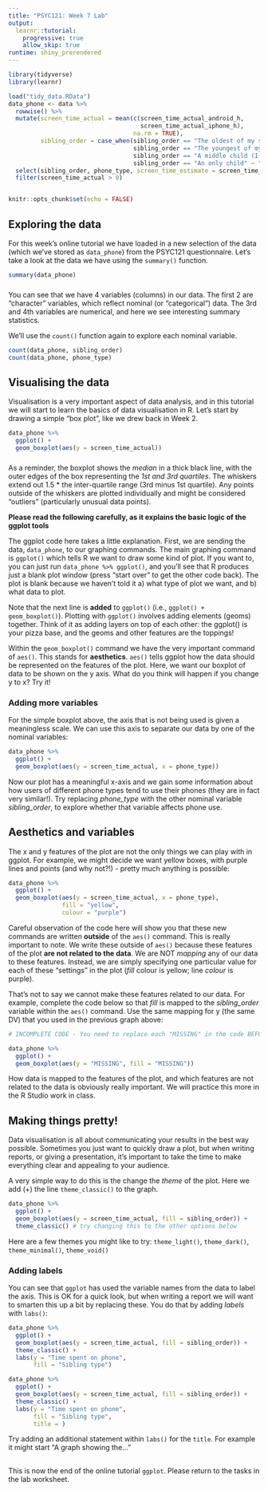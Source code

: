 ```yaml
---
title: "PSYC121: Week 7 Lab"
output: 
  learnr::tutorial:
    progressive: true
    allow_skip: true
runtime: shiny_prerendered
---
```


```r
library(tidyverse)
library(learnr)

load("tidy_data.RData")
data_phone <- data %>% 
  rowwise() %>% 
  mutate(screen_time_actual = mean(c(screen_time_actual_android_h,
                                     screen_time_actual_iphone_h),
                                   na.rm = TRUE),
         sibling_order = case_when(sibling_order == "The oldest of my siblings" ~ "oldest",
                                   sibling_order == "The youngest of my siblings" ~ "youngest",
                                   sibling_order == "A middle child (I had older and younger siblings)" ~ "middle",
                                   sibling_order == "An only child" ~ "only child")) %>% 
  select(sibling_order, phone_type, screen_time_estimate = screen_time_estimate_h, screen_time_actual) %>% 
  filter(screen_time_actual > 0)


knitr::opts_chunk$set(echo = FALSE)
```

## Exploring the data

For this week's online tutorial we have loaded in a new selection of the data (which we've stored as `data_phone`) from the PSYC121 questionnaire. Let's take a look at the data we have using the `summary()` function. 

```r

summary(data_phone)

```

###

You can see that we have 4 variables (columns) in our data. The first 2 are "character" variables, which reflect nominal (or "categorical") data. The 3rd and 4th variables are numerical, and here we see interesting summary statistics. 

We'll use the `count()` function again to explore each nominal variable.

```r
count(data_phone, sibling_order)
count(data_phone, phone_type)
```

## Visualising the data

Visualisation is a very important aspect of data analysis, and in this tutorial we will start to learn the basics of data visualisation in R. Let's start by drawing a simple "box plot", like we drew back in Week 2. 

```r

data_phone %>% 
  ggplot() +
  geom_boxplot(aes(y = screen_time_actual))

```
###

As a reminder, the boxplot shows the *median* in a thick black line, with the outer edges of the box representing the *1st and 3rd quartiles*. The whiskers extend out 1.5 * the inter-quartile range (3rd minus 1st quartile). Any points outside of the whiskers are plotted individually and might be considered "outliers" (particularly unusual data points).

**Please read the following carefully, as it explains the basic logic of the ggplot tools**

The ggplot code here takes a little explanation. First, we are sending the data, `data_phone`, to our graphing commands. The main graphing command is `ggplot()` which tells R we want to draw some kind of plot. If you want to, you can just run `data_phone %>% ggplot()`, and you'll see that R produces just a blank plot window (press "start over" to get the other code back). The plot is blank because we haven't told it a) what type of plot we want, and b) what data to plot.

Note that the next line is **added** to `ggplot()` (i.e., `ggplot() + geom_boxplot()`). Plotting with `ggplot()` involves adding elements (geoms) together. Think of it as adding layers on top of each other: the ggplot() is your pizza base, and the geoms and other features are the toppings! 

Within the `geom_boxplot()` command we have the very important command of `aes()`. This stands for **aesthetics**. `aes()` tells ggplot how the data should be represented on the features of the plot. Here, we want our boxplot of data to be shown on the y axis. What do you think will happen if you change y to x? Try it!

### Adding more variables 

For the simple boxplot above, the axis that is not being used is given a meaningless scale. We can use this axis to separate our data by one of the nominal variables:

```r

data_phone %>% 
  ggplot() +
  geom_boxplot(aes(y = screen_time_actual, x = phone_type))

```

Now our plot has a meaningful x-axis and we gain some information about how users of different phone types tend to use their phones (they are in fact very similar!). Try replacing  *phone_type* with the other nominal variable *sibling_order*, to explore whether that variable affects phone use.

## Aesthetics and variables

The x and y features of the plot are not the only things we can play with in ggplot. For example, we might decide we want yellow boxes, with purple lines and points (and why not?!) - pretty much anything is possible:

```r

data_phone %>% 
  ggplot() +
  geom_boxplot(aes(y = screen_time_actual, x = phone_type),
               fill = "yellow",
               colour = "purple")

```

Careful observation of the code here will show you that these new commands are written **outside** of the `aes()` command. This is really important to note. We write these outside of `aes()` because these features of the plot **are not related to the data**. We are NOT *mapping* any of our data to these features. Instead, we are simply specifying one particular value for each of these "settings" in the plot (*fill* colour is yellow; line *colour* is purple).

That's not to say we cannot make these features related to our data. For example, complete the code below so that *fill* is mapped to the *sibling_order* variable within the `aes()` command. Use the same mapping for y (the same DV) that you used in the previous graph above:

```r
# INCOMPLETE CODE - You need to replace each "MISSING" in the code BEFORE running

data_phone %>% 
  ggplot() +
  geom_boxplot(aes(y = "MISSING", fill = "MISSING"))

```

How data is mapped to the features of the plot, and which features are not related to the data is obviously really important. We will practice this more in the R Studio work in class.

## Making things pretty!

Data visualisation is all about communicating your results in the best way possible. Sometimes you just want to quickly draw a plot, but when writing reports, or giving a presentation, it's important to take the time to make everything clear and appealing to your audience.

A very simple way to do this is the change the *theme* of the plot. Here we add (+) the line `theme_classic()` to the graph. 

```r

data_phone %>% 
  ggplot() +
  geom_boxplot(aes(y = screen_time_actual, fill = sibling_order)) +
  theme_classic() # try changing this to the other options below

```

Here are a few themes you might like to try: `theme_light()`, `theme_dark()`, `theme_minimal()`, `theme_void()`

### Adding labels

You can see that `ggplot` has used the variable names from the data to label the axis. This is OK for a quick look, but when writing a report we will want to smarten this up a bit by replacing these. You do that by adding *labels* with `labs()`:

```r

data_phone %>% 
  ggplot() +
  geom_boxplot(aes(y = screen_time_actual, fill = sibling_order)) +
  theme_classic() +
  labs(y = "Time spent on phone",
       fill = "Sibling type")

```

```r

data_phone %>% 
  ggplot() +
  geom_boxplot(aes(y = screen_time_actual, fill = sibling_order)) +
  theme_classic() +
  labs(y = "Time spent on phone",
       fill = "Sibling type",
       title = )

```

Try adding an additional statement within `labs()` for the `title`. For example it might start "A graph showing the..."

##

This is now the end of the online tutorial `ggplot`. Please return to the tasks in the lab worksheet.




